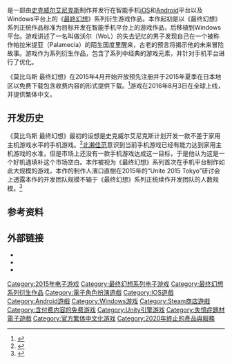 {{NoteTA
| G1=Games
| G2=Square Enix
}}
{{Infobox VG
| title = 莫比乌斯 最终幻想
| japanese = メビウス ファイナルファンタジー
| image = File:Mobius_FF_logo.JPG
| caption = 《莫比乌斯 最终幻想》的正式标志
| developer = [[史克威尔艾尼克斯|史克威尔艾尼克斯]]
| publisher = 史克威尔艾尼克斯
| director = [[鳥山求|鳥山求]]
| producer = [[北濑佳范|北濑佳范]]
| writer = [[野岛一成|野岛一成]]
| artist = 松田敏隆、{{tsl|ja|板鼻利幸|板鼻利幸}}
| composer = {{tsl|ja|鈴木光人|鈴木光人}}
| series = 《[[最終幻想系列|最終幻想]]》系列
| engine = [[Unity_(游戏引擎)|Unity 5]]
| platforms = [[iOS|iOS]]、[[Android|Android]]、[[Windows|Windows]]
| released = '''智能手机'''{{vgr|JP|2015年6月4日<ref name="MFFtouch" />|WW|2016年8月3日<ref>[http://news.17173.com/content/2016-08-04/20160804113819408.shtml 中文版上架!《莫比乌斯:最终幻想》登陆台港澳].17173.2016-08-04.[2017-02-01].</ref>}}'''Windows'''{{vgr|JP|2016年11月1日|WW|2017年2月6日}}
| genre = [[電子角色扮演遊戲|角色扮演]]
}}

{{vgname|莫比乌斯 最终幻想|ja=メビウスフ ァイナルファンタジー，Mobius Final Fantasy}}是一部由[[史克威尔艾尼克斯|史克威尔艾尼克斯]]制作并发行在智能手机[[iOS|iOS]]和[[Android|Android]]平台以及Windows平台上的《[[最終幻想系列|最終幻想]]》系列衍生游戏作品。本作起初是以《最终幻想》系列正统作品标准为目标开发在智能手机平台上的游戏作品，后移植到Windows平台。游戏讲述了一名叫做沃尔（WoL）的失去记忆的男子发现自己在一个被称作帕拉米提亚（Palamecia）的陌生国度里醒来，古老的预言将揭示他的未来冒险故事。游戏作为系列衍生作品，包含了系列中经典的游戏元素，并针对手机平台进行了优化。

《莫比乌斯 最终幻想》在2015年4月开始开放预先注册并于2015年夏季在日本地区以免费下载包含收费内容的形式提供下载。<ref>{{cite web|url=http://gnn.gamer.com.tw/5/114105.html|title=《MOBIUS FINAL FANTASY》開放事前登錄 贈送《FF X》提達專用武器|publisher=巴哈姆特|date=2015-04-27|accessdate=2015-05-10|archive-date=2019-05-03|archive-url=https://web.archive.org/web/20190503031325/https://gnn.gamer.com.tw/5/114105.html|dead-url=no}}</ref>游戏在2016年8月3日在全球上线，并提供繁体中文。

== 开发历史 ==

《莫比乌斯 最终幻想》最初的设想是史克威尔艾尼克斯计划开发一款不差于家用主机游戏水平的手机游戏。<ref name="MFFtouch">{{cite web|url=http://toucharcade.com/2014/12/18/square-enix-announces-mevius-final-fantasy/|title=Square Enix Announces 'Mevius Final Fantasy'|author=Musgrave, Shaun|publisher=Touch Arcade|date=2014-12-18|accessdate=2015-05-10|archive-date=2015-10-30|archive-url=https://web.archive.org/web/20151030224004/http://toucharcade.com/2014/12/18/square-enix-announces-mevius-final-fantasy/|dead-url=no}}</ref>[[北濑佳范|北濑佳范]]意识到当前手机游戏已经有能力达到家用主机游戏的水准，但是市场上还没有一款手机游戏达成这一目标，于是他认为这是一个好机遇填补这个市场空白。本作被视为《最终幻想》系列首次在手机平台制作如此大规模的游戏，本作的制作人濱口直樹在2015年的“Unite 2015 Tokyo”研讨会上透露本作的开发团队规模不输于《最终幻想》系列正统续作开发团队的人数规模。<ref>{{cite web|url=http://gnn.gamer.com.tw/2/113632.html|title=如何運用 Unity？《MOBIUS FINAL FANTASY》製作團隊揭露改名與開發秘辛|publisher=巴哈姆特|date=2015-04-16|accessdate=2015-05-10|archive-date=2019-05-03|archive-url=https://web.archive.org/web/20190503034156/https://gnn.gamer.com.tw/2/113632.html|dead-url=no}}</ref>

== 参考资料 ==
{{reflist}}

== 外部链接 ==

* {{Official|http://www.jp.square-enix.com/MOBIUSFF/}}{{ja}}
* {{Official|http://asia.mobiusfinalfantasy.com/}}{{zh-hant}}
* {{Twitter|mobiusff}}{{ja}}

{{最终幻想系列}}

{{DEFAULTSORT:Mobius Final Fantasy}}
[[Category:2015年电子游戏|Category:2015年电子游戏]]
[[Category:最终幻想系列电子游戏|Category:最终幻想系列电子游戏]]
[[Category:最终幻想系列衍生作品|Category:最终幻想系列衍生作品]]
[[Category:電子角色扮演遊戲|Category:電子角色扮演遊戲]]
[[Category:IOS遊戲|Category:IOS遊戲]]
[[Category:Android遊戲|Category:Android遊戲]]
[[Category:Windows游戏|Category:Windows游戏]]
[[Category:Steam商店遊戲|Category:Steam商店遊戲]]
[[Category:含付费内容的免费游戏|Category:含付费内容的免费游戏]]
[[Category:Unity引擎游戏|Category:Unity引擎游戏]]
[[Category:失憶症題材電子遊戲|Category:失憶症題材電子遊戲]]
[[Category:官方繁体中文化游戏|Category:官方繁体中文化游戏]]
[[Category:2020年終止的產品與服務|Category:2020年終止的產品與服務]]